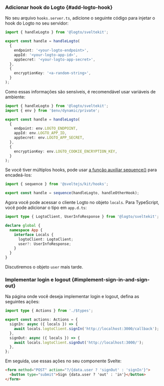 
### Adicionar hook do Logto \{#add-logto-hook}

No seu arquivo `hooks.server.ts`, adicione o seguinte código para injetar o hook do Logto no seu servidor:

```ts title="hooks.server.ts"
import { handleLogto } from '@logto/sveltekit';

export const handle = handleLogto(
  {
    endpoint: '<your-logto-endpoint>',
    appId: '<your-logto-app-id>',
    appSecret: '<your-logto-app-secret>',
  },
  {
    encryptionKey: '<a-random-string>',
  }
);
```

Como essas informações são sensíveis, é recomendável usar variáveis de ambiente:

```ts title="hooks.server.ts"
import { handleLogto } from '@logto/sveltekit';
import { env } from '$env/dynamic/private';

export const handle = handleLogto(
  {
    endpoint: env.LOGTO_ENDPOINT,
    appId: env.LOGTO_APP_ID,
    appSecret: env.LOGTO_APP_SECRET,
  },
  {
    encryptionKey: env.LOGTO_COOKIE_ENCRYPTION_KEY,
  }
);
```

Se você tiver múltiplos hooks, pode usar [a função auxiliar sequence()](https://kit.svelte.dev/docs/modules#sveltejs-kit-hooks) para encadeá-los:

```ts title="hooks.server.ts"
import { sequence } from '@sveltejs/kit/hooks';

export const handle = sequence(handleLogto, handleOtherHook);
```

Agora você pode acessar o cliente Logto no objeto `locals`. Para TypeScript, você pode adicionar o tipo em `app.d.ts`:

```ts
import type { LogtoClient, UserInfoResponse } from '@logto/sveltekit';

declare global {
  namespace App {
    interface Locals {
      logtoClient: LogtoClient;
      user?: UserInfoResponse;
    }
  }
}
```

Discutiremos o objeto `user` mais tarde.

### Implementar login e logout \{#implement-sign-in-and-sign-out}

<AssumingUrl />

<SignInFlowSummary />

<WebConfigureRedirectUris />

Na página onde você deseja implementar login e logout, defina as seguintes ações:

```ts title="+page.server.ts"
import type { Actions } from './$types';

export const actions: Actions = {
  signIn: async ({ locals }) => {
    await locals.logtoClient.signIn('http://localhost:3000/callback');
  },
  signOut: async ({ locals }) => {
    await locals.logtoClient.signOut('http://localhost:3000/');
  },
};
```

Em seguida, use essas ações no seu componente Svelte:

```html title="+page.svelte"
<form method="POST" action="?/{data.user ? 'signOut' : 'signIn'}">
  <button type="submit">Sign {data.user ? 'out' : 'in'}</button>
</form>
```

<Checkpoint />
